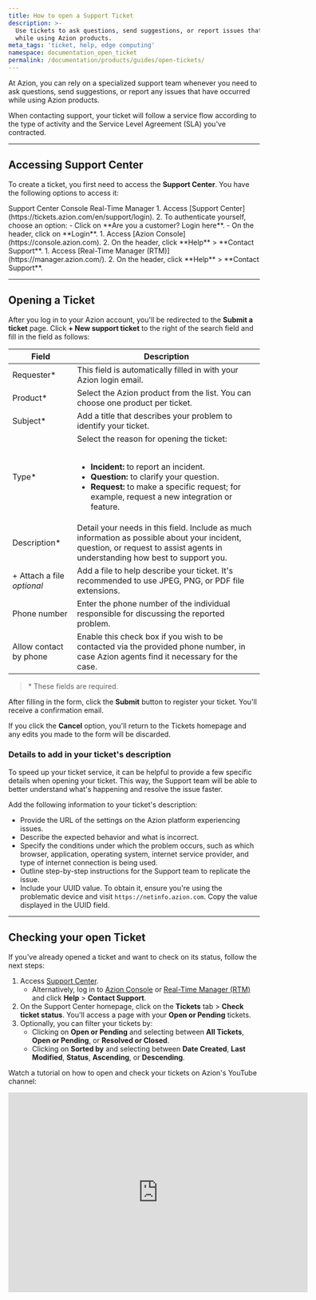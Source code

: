 ```yaml
---
title: How to open a Support Ticket
description: >-
  Use tickets to ask questions, send suggestions, or report issues that occur
  while using Azion products.
meta_tags: 'ticket, help, edge computing'
namespace: documentation_open_ticket
permalink: /documentation/products/guides/open-tickets/
---
```



<InterfaceNote />

At Azion, you can rely on a specialized support team whenever you need to ask questions, send suggestions, or report any issues that have occurred while using Azion products.

When contacting support, your ticket will follow a service flow according to the type of activity and the Service Level Agreement (SLA) you've contracted.

---

## Accessing Support Center

To create a ticket, you first need to access the **Support Center**. You have the following options to access it:

<Tabs client:visible>
   <Fragment slot="tab.center">Support Center</Fragment>
    <Fragment slot="tab.console">Console</Fragment>
    <Fragment slot="tab.rtm">Real-Time Manager</Fragment>

<Fragment slot="panel.center">
1. Access [Support Center](https://tickets.azion.com/en/support/login).
2. To authenticate yourself, choose an option:
   - Click on **Are you a customer? Login here**.
   - On the header, click on **Login**.
</Fragment>

<Fragment slot="panel.console">
1. Access [Azion Console](https://console.azion.com).
2. On the header, click **Help** > **Contact Support**.
</Fragment>

<Fragment slot="panel.rtm">
1. Access [Real-Time Manager (RTM)](https://manager.azion.com/).
2. On the header, click **Help** > **Contact Support**.
</Fragment>

</Tabs>

---

## Opening a Ticket

After you log in to your Azion account, you'll be redirected to the **Submit a ticket** page. Click **+ New support ticket** to the right of the search field and fill in the field as follows:

| Field | Description |
| --- | --- |
| Requester* | This field is automatically filled in with your Azion login email. |
| Product* | Select the Azion product from the list. You can choose one product per ticket. |
| Subject* | Add a title that describes your problem to identify your ticket. |
| Type* | Select the reason for opening the ticket:<br /><br /><ul><li>**Incident:** to report an incident.</li><li>**Question:** to clarify your question.</li><li>**Request:** to make a specific request; for example, request a new integration or feature.</li></ul> |
| Description* | Detail your needs in this field. Include as much information as possible about your incident, question, or request to assist agents in understanding how best to support you. |
| + Attach a file<br /> *optional* | Add a file to help describe your ticket. It's recommended to use JPEG, PNG, or PDF file extensions. |
| Phone number | Enter the phone number of the individual responsible for discussing the reported problem. |
| Allow contact by phone | Enable this check box if you wish to be contacted via the provided phone number, in case Azion agents find it necessary for the case. |

> \* These fields are required.

After filling in the form, click the **Submit** button to register your ticket. You'll receive a confirmation email.

If you click the **Cancel** option, you'll return to the Tickets homepage and any edits you made to the form will be discarded.

### Details to add in your ticket's description 

To speed up your ticket service, it can be helpful to provide a few specific details when opening your ticket. This way, the Support team will be able to better understand what's happening and resolve the issue faster.

Add the following information to your ticket's description:

- Provide the URL of the settings on the Azion platform experiencing issues.
- Describe the expected behavior and what is incorrect.
- Specify the conditions under which the problem occurs, such as which browser, application, operating system, internet service provider, and type of internet connection is being used.
- Outline step-by-step instructions for the Support team to replicate the issue.
- Include your UUID value. To obtain it, ensure you're using the problematic device and visit `https://netinfo.azion.com`. Copy the value displayed in the UUID field.

---

## Checking your open Ticket 

If you've already opened a ticket and want to check on its status, follow the next steps:

1. Access [Support Center](https://tickets.azion.com/en/support/login).
   - Alternatively, log in to [Azion Console](https://console.azion.com) or [Real-Time Manager (RTM)](https://manager.azion.com/) and click **Help** > **Contact Support**.
2. On the Support Center homepage, click on the **Tickets** tab > **Check ticket status**. You'll access a page with your **Open or Pending** tickets.
3. Optionally, you can filter your tickets by:
   - Clicking on **Open or Pending** and selecting between **All Tickets**, **Open or Pending**, or **Resolved or Closed**.
   - Clicking on **Sorted by** and selecting between **Date Created**, **Last Modified**, **Status**, **Ascending**, or **Descending**.

Watch a tutorial on how to open and check your tickets on Azion's YouTube channel:

<iframe
   src="https://www.youtube.com/embed/DhuSYrNKUAs"
   loading="lazy"
   width="600"
   height="400"
   title="Opening a support ticket and checking on open tickets"
   frameborder="0"
   allow="accelerometer; autoplay; clipboard-write; encrypted-media; gyroscope; picture-in-picture; web-share"
   allowfullscreen></iframe>


